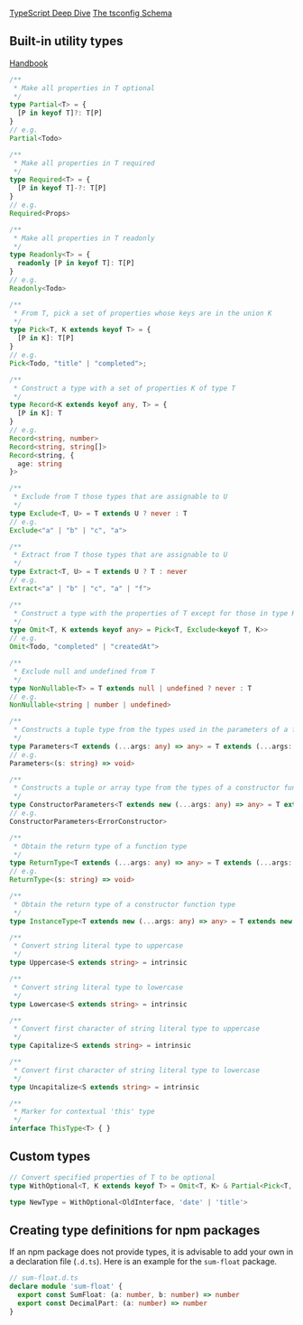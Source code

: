 

[TypeScript Deep Dive](https://basarat.gitbook.io/typescript/)
[The tsconfig Schema](http://json.schemastore.org/tsconfig)

## Built-in utility types

[Handbook](https://www.typescriptlang.org/docs/handbook/utility-types.html)

```ts
/**
 * Make all properties in T optional
 */
type Partial<T> = {
  [P in keyof T]?: T[P]
}
// e.g.
Partial<Todo>

/**
 * Make all properties in T required
 */
type Required<T> = {
  [P in keyof T]-?: T[P]
}
// e.g.
Required<Props>

/**
 * Make all properties in T readonly
 */
type Readonly<T> = {
  readonly [P in keyof T]: T[P]
}
// e.g.
Readonly<Todo>

/**
 * From T, pick a set of properties whose keys are in the union K
 */
type Pick<T, K extends keyof T> = {
  [P in K]: T[P]
}
// e.g.
Pick<Todo, "title" | "completed">;

/**
 * Construct a type with a set of properties K of type T
 */
type Record<K extends keyof any, T> = {
  [P in K]: T
}
// e.g.
Record<string, number>
Record<string, string[]>
Record<string, {
  age: string
}>

/**
 * Exclude from T those types that are assignable to U
 */
type Exclude<T, U> = T extends U ? never : T
// e.g.
Exclude<"a" | "b" | "c", "a">

/**
 * Extract from T those types that are assignable to U
 */
type Extract<T, U> = T extends U ? T : never
// e.g.
Extract<"a" | "b" | "c", "a" | "f">

/**
 * Construct a type with the properties of T except for those in type K.
 */
type Omit<T, K extends keyof any> = Pick<T, Exclude<keyof T, K>>
// e.g.
Omit<Todo, "completed" | "createdAt">

/**
 * Exclude null and undefined from T
 */
type NonNullable<T> = T extends null | undefined ? never : T
// e.g.
NonNullable<string | number | undefined>

/**
 * Constructs a tuple type from the types used in the parameters of a function type Type.
 */
type Parameters<T extends (...args: any) => any> = T extends (...args: infer P) => any ? P : never
// e.g.
Parameters<(s: string) => void>

/**
 * Constructs a tuple or array type from the types of a constructor function type. It produces a tuple type with all the parameter types (or the type never if Type is not a function).
 */
type ConstructorParameters<T extends new (...args: any) => any> = T extends new (...args: infer P) => any ? P : never
// e.g.
ConstructorParameters<ErrorConstructor>

/**
 * Obtain the return type of a function type
 */
type ReturnType<T extends (...args: any) => any> = T extends (...args: any) => infer R ? R : any
// e.g.
ReturnType<(s: string) => void>

/**
 * Obtain the return type of a constructor function type
 */
type InstanceType<T extends new (...args: any) => any> = T extends new (...args: any) => infer R ? R : any

/**
 * Convert string literal type to uppercase
 */
type Uppercase<S extends string> = intrinsic

/**
 * Convert string literal type to lowercase
 */
type Lowercase<S extends string> = intrinsic

/**
 * Convert first character of string literal type to uppercase
 */
type Capitalize<S extends string> = intrinsic

/**
 * Convert first character of string literal type to lowercase
 */
type Uncapitalize<S extends string> = intrinsic

/**
 * Marker for contextual 'this' type
 */
interface ThisType<T> { }
```

## Custom types

```ts
// Convert specified properties of T to be optional
type WithOptional<T, K extends keyof T> = Omit<T, K> & Partial<Pick<T, K>>

type NewType = WithOptional<OldInterface, 'date' | 'title'>
```

## Creating type definitions for npm packages

If an npm package does not provide types, it is advisable to add your own in a declaration file (`.d.ts`). Here is an example for the `sum-float` package.

```ts
// sum-float.d.ts
declare module 'sum-float' {
  export const SumFloat: (a: number, b: number) => number
  export const DecimalPart: (a: number) => number
}
```
